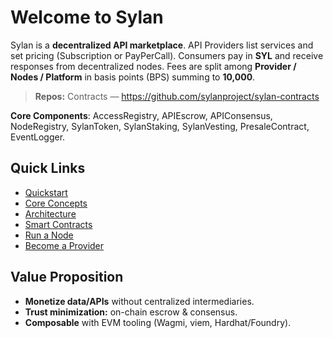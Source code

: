 # Welcome to Sylan

Sylan is a **decentralized API marketplace**. API Providers list services and set pricing (Subscription or PayPerCall). Consumers pay in **SYL** and receive responses from decentralized nodes. Fees are split among **Provider / Nodes / Platform** in basis points (BPS) summing to **10,000**.

> **Repos:** Contracts — https://github.com/sylanproject/sylan-contracts

**Core Components**: AccessRegistry, APIEscrow, APIConsensus, NodeRegistry, SylanToken, SylanStaking, SylanVesting, PresaleContract, EventLogger.

## Quick Links
- [Quickstart](/quickstart)
- [Core Concepts](/concepts/overview)
- [Architecture](/architecture/components)
- [Smart Contracts](/contracts/overview)
- [Run a Node](/node/overview)
- [Become a Provider](/provider/overview)

## Value Proposition
- **Monetize data/APIs** without centralized intermediaries.
- **Trust minimization:** on-chain escrow & consensus.
- **Composable** with EVM tooling (Wagmi, viem, Hardhat/Foundry).
